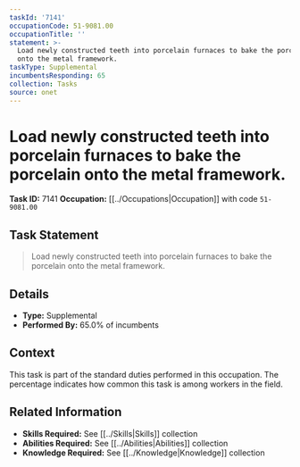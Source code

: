 ```yaml
---
taskId: '7141'
occupationCode: 51-9081.00
occupationTitle: ''
statement: >-
  Load newly constructed teeth into porcelain furnaces to bake the porcelain
  onto the metal framework.
taskType: Supplemental
incumbentsResponding: 65
collection: Tasks
source: onet
---
```

# Load newly constructed teeth into porcelain furnaces to bake the porcelain onto the metal framework.

**Task ID:** 7141
**Occupation:** [[../Occupations|Occupation]] with code `51-9081.00`

## Task Statement

> Load newly constructed teeth into porcelain furnaces to bake the porcelain onto the metal framework.

## Details

- **Type:** Supplemental
- **Performed By:** 65.0% of incumbents

## Context

This task is part of the standard duties performed in this occupation. The percentage indicates how common this task is among workers in the field.

## Related Information

- **Skills Required:** See [[../Skills|Skills]] collection
- **Abilities Required:** See [[../Abilities|Abilities]] collection
- **Knowledge Required:** See [[../Knowledge|Knowledge]] collection
